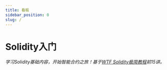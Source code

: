 ```yaml
---
title: 看板
sidebar_position: 0
slug: /
---
```



# Solidity入门

*学习Solidity基础内容，开始智能合约之旅！基于[WTF Solidity极简教程](https://github.com/AmazingAng/WTF-Solidity)前15讲。*

<DashboardProcessTip />
<DashboardQuiz courseId={COURSE_ID_SOLIDITY_101} />

<PageMetadata
  title="Solidity入门"
  description="学习Solidity基础内容，开始智能合约之旅！"
  image="https://gateway.pinata.cloud/ipfs/QmYDJ1c9WuqCsEPZDGo8huyCPPkYjd1WoqDvBhSbNsgtJ2/101.png"
/>
